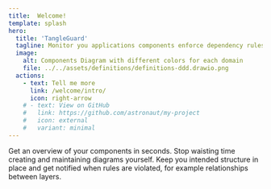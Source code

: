 ```yaml
---
title:  Welcome!
template: splash
hero:
  title: 'TangleGuard'
  tagline: Monitor you applications components enforce dependency rules
  image:
    alt: Components Diagram with different colors for each domain
    file: ../../assets/definitions/definitions-ddd.drawio.png
  actions:
    - text: Tell me more
      link: /welcome/intro/
      icon: right-arrow
    # - text: View on GitHub
    #   link: https://github.com/astronaut/my-project
    #   icon: external
    #   variant: minimal
---
```


<CardGrid>
  <Card title="Component Diagram Generation" icon="puzzle">
    Get an overview of your components in seconds. Stop waisting time creating and maintaining diagrams yourself.
  </Card>
  <Card title="Dependency Rule Enforcement" icon="approve-check">
    Keep you intended structure in place and get notified when rules are violated, for example relationships between layers.
  </Card>
</CardGrid>

<Footer/>
